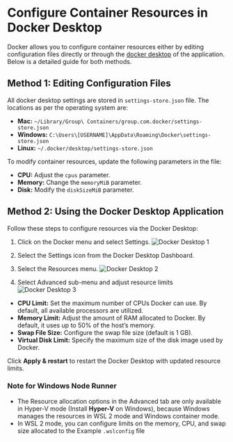 
#  Configure Container Resources in Docker Desktop

Docker allows you to configure container resources either by editing configuration files directly or through the [docker desktop](https://www.docker.com/products/docker-desktop/) of the application. Below is a detailed guide for both methods.

## Method 1: Editing Configuration Files

All docker desktop settings are stored in `settings-store.json` file. The locations as per the operating system are:
- **Mac:** `~/Library/Group\ Containers/group.com.docker/settings-store.json`
- **Windows:** `C:\Users\[USERNAME]\AppData\Roaming\Docker\settings-store.json`
- **Linux:** `~/.docker/desktop/settings-store.json`

To modify container resources, update the following parameters in the file:

- **CPU:** Adjust the `cpus` parameter.
- **Memory:** Change the `memoryMiB` parameter.
- **Disk:** Modify the `diskSizeMiB` parameter.

## Method 2: Using the Docker Desktop Application

Follow these steps to configure resources via the Docker Desktop:

1. Click on the Docker menu and select Settings.
![Docker Desktop 1](assets/docker-desktop-1.png)

2. Select the Settings icon from the Docker Desktop Dashboard.
3. Select the Resources menu.
![Docker Desktop 2](assets/docker-desktop-2.png)

4. Select Advanced sub-menu and adjust resource limits
![Docker Desktop 3](assets/docker-desktop-3.png)

- **CPU Limit:** Set the maximum number of CPUs Docker can use. By default, all available processors are utilized.
- **Memory Limit:** Adjust the amount of RAM allocated to Docker. By default, it uses up to 50% of the host’s memory.
- **Swap File Size:** Configure the swap file size (default is 1 GB).
- **Virtual Disk Limit:** Specify the maximum size of the disk image used by Docker.

Click **Apply & restart** to restart the Docker Desktop with updated resource limits.

### Note for Windows Node Runner
- The Resource allocation options in the Advanced tab are only available in Hyper-V mode (Install **Hyper-V** on Windows), because Windows manages the resources in WSL 2 mode and Windows container mode. 
- In WSL 2 mode, you can configure limits on the memory, CPU, and swap size allocated to the Example `.wslconfig` file 

<Navigation name="Fizz Hardware Requirements" />
